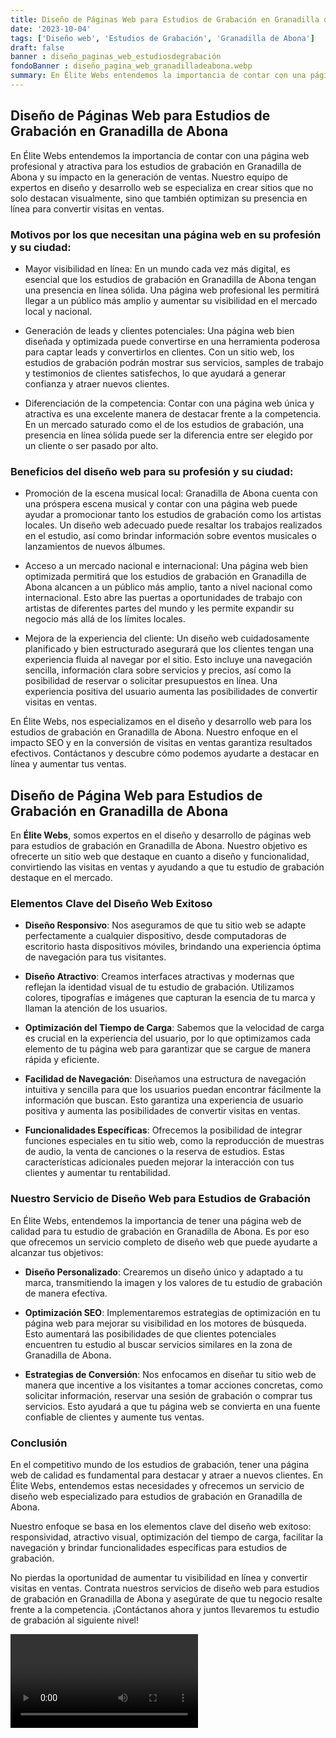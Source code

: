 ```yaml
---
title: Diseño de Páginas Web para Estudios de Grabación en Granadilla de Abona
date: '2023-10-04'
tags: ['Diseño web', 'Estudios de Grabación', 'Granadilla de Abona']
draft: false
banner : diseño_paginas_web_estudiosdegrabación
fondoBanner : diseño_pagina_web_granadilladeabona.webp
summary: En Élite Webs entendemos la importancia de contar con una página web profesional y atractiva para los estudios de grabación en Granadilla de Abona y su impacto en la generación de ventas. Nuestro equipo de expertos en diseño y desarrollo web se especializa en crear sitios que no solo destacan visualmente, sino que también optimizan su presencia en línea para convertir visitas en ventas. 
---
```


## Diseño de Páginas Web para Estudios de Grabación en Granadilla de Abona

En Élite Webs entendemos la importancia de contar con una página web profesional y atractiva para los estudios de grabación en Granadilla de Abona y su impacto en la generación de ventas. Nuestro equipo de expertos en diseño y desarrollo web se especializa en crear sitios que no solo destacan visualmente, sino que también optimizan su presencia en línea para convertir visitas en ventas. 

### Motivos por los que necesitan una página web en su profesión y su ciudad:

- Mayor visibilidad en línea: En un mundo cada vez más digital, es esencial que los estudios de grabación en Granadilla de Abona tengan una presencia en línea sólida. Una página web profesional les permitirá llegar a un público más amplio y aumentar su visibilidad en el mercado local y nacional.

- Generación de leads y clientes potenciales: Una página web bien diseñada y optimizada puede convertirse en una herramienta poderosa para captar leads y convertirlos en clientes. Con un sitio web, los estudios de grabación podrán mostrar sus servicios, samples de trabajo y testimonios de clientes satisfechos, lo que ayudará a generar confianza y atraer nuevos clientes.

- Diferenciación de la competencia: Contar con una página web única y atractiva es una excelente manera de destacar frente a la competencia. En un mercado saturado como el de los estudios de grabación, una presencia en línea sólida puede ser la diferencia entre ser elegido por un cliente o ser pasado por alto.

### Beneficios del diseño web para su profesión y su ciudad:

- Promoción de la escena musical local: Granadilla de Abona cuenta con una próspera escena musical y contar con una página web puede ayudar a promocionar tanto los estudios de grabación como los artistas locales. Un diseño web adecuado puede resaltar los trabajos realizados en el estudio, así como brindar información sobre eventos musicales o lanzamientos de nuevos álbumes.

- Acceso a un mercado nacional e internacional: Una página web bien optimizada permitirá que los estudios de grabación en Granadilla de Abona alcancen a un público más amplio, tanto a nivel nacional como internacional. Esto abre las puertas a oportunidades de trabajo con artistas de diferentes partes del mundo y les permite expandir su negocio más allá de los límites locales.

- Mejora de la experiencia del cliente: Un diseño web cuidadosamente planificado y bien estructurado asegurará que los clientes tengan una experiencia fluida al navegar por el sitio. Esto incluye una navegación sencilla, información clara sobre servicios y precios, así como la posibilidad de reservar o solicitar presupuestos en línea. Una experiencia positiva del usuario aumenta las posibilidades de convertir visitas en ventas.

En Élite Webs, nos especializamos en el diseño y desarrollo web para los estudios de grabación en Granadilla de Abona. Nuestro enfoque en el impacto SEO y en la conversión de visitas en ventas garantiza resultados efectivos. Contáctanos y descubre cómo podemos ayudarte a destacar en línea y aumentar tus ventas.

<GifSeo />

<Cta />

## Diseño de Página Web para Estudios de Grabación en Granadilla de Abona

En **Élite Webs**, somos expertos en el diseño y desarrollo de páginas web para estudios de grabación en Granadilla de Abona. Nuestro objetivo es ofrecerte un sitio web que destaque en cuanto a diseño y funcionalidad, convirtiendo las visitas en ventas y ayudando a que tu estudio de grabación destaque en el mercado.

### Elementos Clave del Diseño Web Exitoso

- **Diseño Responsivo**: Nos aseguramos de que tu sitio web se adapte perfectamente a cualquier dispositivo, desde computadoras de escritorio hasta dispositivos móviles, brindando una experiencia óptima de navegación para tus visitantes.

- **Diseño Atractivo**: Creamos interfaces atractivas y modernas que reflejan la identidad visual de tu estudio de grabación. Utilizamos colores, tipografías e imágenes que capturan la esencia de tu marca y llaman la atención de los usuarios.

- **Optimización del Tiempo de Carga**: Sabemos que la velocidad de carga es crucial en la experiencia del usuario, por lo que optimizamos cada elemento de tu página web para garantizar que se cargue de manera rápida y eficiente.

- **Facilidad de Navegación**: Diseñamos una estructura de navegación intuitiva y sencilla para que los usuarios puedan encontrar fácilmente la información que buscan. Esto garantiza una experiencia de usuario positiva y aumenta las posibilidades de convertir visitas en ventas.

- **Funcionalidades Específicas**: Ofrecemos la posibilidad de integrar funciones especiales en tu sitio web, como la reproducción de muestras de audio, la venta de canciones o la reserva de estudios. Estas características adicionales pueden mejorar la interacción con tus clientes y aumentar tu rentabilidad.

### Nuestro Servicio de Diseño Web para Estudios de Grabación

En Élite Webs, entendemos la importancia de tener una página web de calidad para tu estudio de grabación en Granadilla de Abona. Es por eso que ofrecemos un servicio completo de diseño web que puede ayudarte a alcanzar tus objetivos:

- **Diseño Personalizado**: Crearemos un diseño único y adaptado a tu marca, transmitiendo la imagen y los valores de tu estudio de grabación de manera efectiva.

- **Optimización SEO**: Implementaremos estrategias de optimización en tu página web para mejorar su visibilidad en los motores de búsqueda. Esto aumentará las posibilidades de que clientes potenciales encuentren tu estudio al buscar servicios similares en la zona de Granadilla de Abona.

- **Estrategias de Conversión**: Nos enfocamos en diseñar tu sitio web de manera que incentive a los visitantes a tomar acciones concretas, como solicitar información, reservar una sesión de grabación o comprar tus servicios. Esto ayudará a que tu página web se convierta en una fuente confiable de clientes y aumente tus ventas.

### Conclusión

En el competitivo mundo de los estudios de grabación, tener una página web de calidad es fundamental para destacar y atraer a nuevos clientes. En Élite Webs, entendemos estas necesidades y ofrecemos un servicio de diseño web especializado para estudios de grabación en Granadilla de Abona.

Nuestro enfoque se basa en los elementos clave del diseño web exitoso: responsividad, atractivo visual, optimización del tiempo de carga, facilitar la navegación y brindar funcionalidades específicas para estudios de grabación.

No pierdas la oportunidad de aumentar tu visibilidad en línea y convertir visitas en ventas. Contrata nuestros servicios de diseño web para estudios de grabación en Granadilla de Abona y asegúrate de que tu negocio resalte frente a la competencia. ¡Contáctanos ahora y juntos llevaremos tu estudio de grabación al siguiente nivel!

<Video />

<CtaBot job='Estudios de Grabación' city='Granadilla de Abona'/>

<Gmaps query='Granadilla de Abona+españa+maps' />
